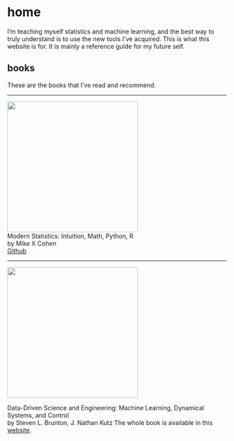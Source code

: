 # home {.unnumbered}

I'm teaching myself statistics and machine learning, and the best way to truly understand is to use the new tools I've acquired. This is what this website is for. It is mainly a reference guide for my future self.

## books

These are the books that I've read and recommend.

---

![](/archive/images/modern_statistics_mike_x_cohen.jpg){height=300px}  
Modern Statistics: Intuition, Math, Python, R  
by Mike X Cohen  
[Github](https://github.com/mikexcohen/statistics_book)

---

![](/archive/images/data-driven-brunton-kutz.jpg){height=300px}  

Data-Driven Science and Engineering: Machine Learning, Dynamical Systems, and Control  
by Steven L. Brunton, J. Nathan Kutz
The whole book is available in this [website](https://www.databookuw.com/).